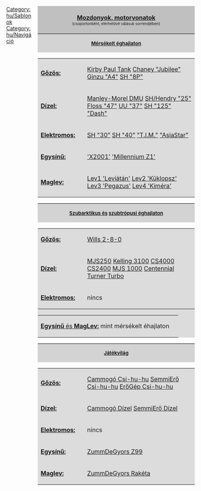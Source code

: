 <noinclude></noinclude>
<div style="width:420px; float:right; padding-left:12px; background:none;">
<div style="border:0px solid #000000; background:#C0C0C0; padding:5px; -moz-border-radius-topleft:5px; -moz-border-radius-topright:5px; font-size: 12pt;">
<center><strong><font size="3">[[hu/Manual/Vonatok|Mozdonyok, motorvonatok]]</font><br></strong><font size="1">(csoportonként, elérhetővé válásuk sorrendjében)</font></center>
</div>
<div style="border:0px solid black; border-top-width: 1px; background:#D3D3D3; padding:6px; font-size: 8pt;"><center><font size="2"><strong>[[hu/Manual/Éghajlatok|Mérsékelt éghajlaton]]</strong></font></center></div>
<div style="border:0px solid black; border-top-width: 0px; background:#DCDCDC; font-size: 8pt;">
{| cellpadding="0" cellspacing="3"
|- valign="top" 
|<u>'''Gőzös:'''</u>|| 
|{{en/Nowrap begin}} [[hu/Manual/Base Set/Trains/Kirby Paul Tank|Kirby Paul Tank]]{{en/·w}} [[hu/Manual/Base Set/Trains/Chaney "Jubilee"|Chaney "Jubilee"]]{{en/·w}} [[hu/Manual/Base Set/Trains/Ginzu "A4"|Ginzu "A4"]]{{en/·w}} [[hu/Manual/Base Set/Trains/SH "8P"|SH "8P"]]{{en/Nowrap end}}
|- valign="top"
|<u>'''Dízel:'''</u>||
|{{en/Nowrap begin}} [[hu/Manual/Base Set/Trains/Manley-Morel DMU|Manley-Morel DMU]]{{en/·w}} [[hu/Manual/Base Set/Trains/SH/Hendry "25"|SH/Hendry "25"]]{{en/·w}} [[hu/Manual/Base Set/Trains/Floss "47"|Floss "47"]]{{en/·w}} [[hu/Manual/Base Set/Trains/UU "37"|UU "37"]]{{en/·w}} [[hu/Manual/Base Set/Trains/SH "125"|SH "125"]]{{en/·w}} [[hu/Manual/Base Set/Trains/Dash|"Dash"]]{{en/Nowrap end}}
|- valign="top"
|<u>'''Elektromos:'''</u>||
|{{en/Nowrap begin}} [[hu/Manual/Base Set/Trains/SH "30"|SH "30"]]{{en/·w}} [[hu/Manual/Base Set/Trains/SH "40"|SH "40"]]{{en/·w}} [[hu/Manual/Base Set/Trains/T.I.M.|"T.I.M."]]{{en/·w}} [[hu/Manual/Base Set/Trains/AsiaStar|"AsiaStar"]]{{en/Nowrap end}}
|- valign="top"
|<u>'''Egysínű:'''</u>||
|{{en/Nowrap begin}} [[hu/Manual/Base Set/Trains/X2001|'X2001']]{{en/·w}} [[hu/Manual/Base Set/Trains/Millennium Z1|'Millennium Z1']]{{en/Nowrap end}}
|- valign="top" 
|<u>'''Maglev:'''</u>||
|{{en/Nowrap begin}} [[hu/Manual/Base Set/Trains/Lev1 'Leviátán'|Lev1 'Leviátán']]{{en/·w}} [[hu/Manual/Base Set/Trains/Lev2 'Küklopsz'|Lev2 'Küklopsz']]{{en/·w}} [[hu/Manual/Base Set/Trains/Lev3 'Pegazus'|Lev3 'Pegazus']]{{en/·w}} [[hu/Manual/Base Set/Trains/Lev4 'Kiméra'|Lev4 'Kiméra']]{{en/Nowrap end}}
|}
</div>
<div style="border:0px solid black; border-top-width: 1px; background:#D3D3D3; padding:6px; font-size: 8pt;"><center><font size="2"><strong>[[hu/Manual/Éghajlatok#Szubarktikus|Szubarktikus és]] [[hu/Manual/Éghajlatok#Szubtrópusi|szubtrópusi éghajlaton]]</strong></font></center></div>
<div style="border:0px solid black; border-top-width: 0px; background:#DCDCDC; font-size: 8pt;">
{| cellpadding="0" cellspacing="3"
|- valign="top" 
|<u>'''Gőzös:'''</u>||
|{{en/Nowrap begin}} [[hu/Manual/Base Set/Trains/Wills 2-8-0|Wills 2-8-0]]{{en/Nowrap end}}
|- valign="top" 
|<u>'''Dízel:'''</u>||
|{{en/Nowrap begin}} [[hu/Manual/Base Set/Trains/MJS250|MJS250]]{{en/·w}} [[hu/Manual/Base Set/Trains/Kelling 3100|Kelling 3100]]{{en/·w}} [[hu/Manual/Base Set/Trains/CS4000|CS4000]]{{en/·w}} [[hu/Manual/Base Set/Trains/CS2400|CS2400]]{{en/·w}} [[hu/Manual/Base Set/Trains/MJS 1000|MJS 1000]]{{en/·w}} [[hu/Manual/Base Set/Trains/Centennial|Centennial]]{{en/·w}} [[hu/Manual/Base Set/Trains/Turner Turbo|Turner Turbo]]{{en/Nowrap end}}
|-
|<u>'''Elektromos:'''</u>||
| nincs
|}
{| cellpadding="0" cellspacing="3"
|<u>'''Egysínű''' és '''MagLev:'''</u> {{en/Nowrap begin}} mint mérsékelt éhajlaton{{en/Nowrap end}}||
|}</div>
<div style="border:0px solid black; border-top-width: 1px; background:#D3D3D3; padding:6px; font-size: 8pt;"><center><font size="2"><strong>[[hu/Manual/Éghajlatok#Játékvilág|Játékvilág]]</strong></font></center></div>
<div style="border:0px solid black; border-top-width: 0px; background:#DCDCDC; font-size: 8pt;">
{| cellpadding="0" cellspacing="3"
|- valign="top" 
|<u>'''Gőzös:'''</u>||
|{{en/Nowrap begin}} [[hu/Cammogó Csi-hu-hu|Cammogó Csi-hu-hu]]{{en/·w}} [[hu/SemmiErő Csi-hu-hu|SemmiErő Csi-hu-hu]]{{en/·w}} [[hu/ErőGép Csi-hu-hu|ErőGép Csi-hu-hu]]{{en/Nowrap end}}
|- valign="top" 
|<u>'''Dízel:'''</u>||
|{{en/Nowrap begin}} [[hu/Cammogó Dízel|Cammogó Dízel]]{{en/·w}} [[hu/SemmiErő Dízel|SemmiErő Dízel]]{{en/Nowrap end}}
|-
|<u>'''Elektromos:'''</u>||
|nincs
|-
|<u>'''Egysínű:'''</u>||
|[[hu/ZummDeGyors Z99|ZummDeGyors Z99]]
|-
|<u>'''Maglev:'''</u>||
|[[hu/ZummDeGyors Rakéta|ZummDeGyors Rakéta]]
|}
</div>
</div>
<noinclude>

[[Category:hu/Sablonok]][[Category:hu/Navigáció]]
</noinclude>